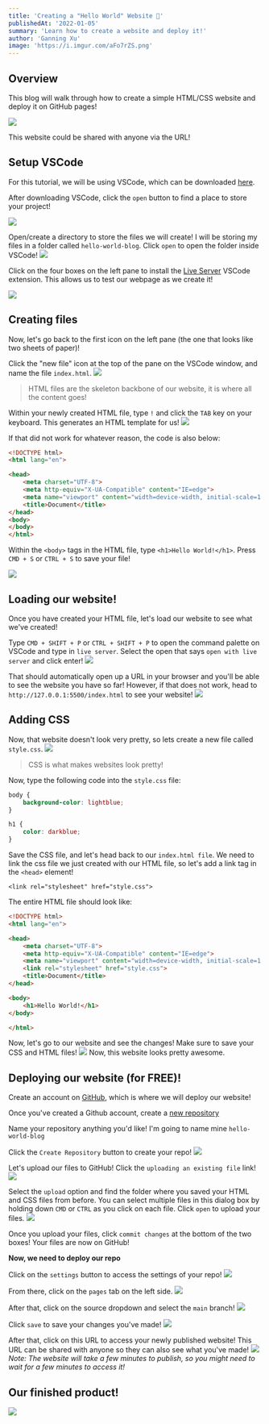 ```yaml
---
title: 'Creating a "Hello World" Website 👋'
publishedAt: '2022-01-05'
summary: 'Learn how to create a website and deploy it!'
author: 'Ganning Xu'
image: 'https://i.imgur.com/aFo7rZS.png'
---
```


## Overview
This blog will walk through how to create a simple HTML/CSS website and deploy it on GitHub pages!

![](https://i.imgur.com/PLYx8xf.png)

This website could be shared with anyone via the URL!

## Setup VSCode
For this tutorial, we will be using VSCode, which can be downloaded [here](https://code.visualstudio.com/download). 

After downloading VSCode, click the `open` button to find a place to store your project!

![](https://i.imgur.com/Ir6EvbG.png)

Open/create a directory to store the files we will create! I will be storing my files in a folder called `hello-world-blog`. Click `open` to open the folder inside VSCode!
![](https://i.imgur.com/8E4G3ZK.png)


Click on the four boxes on the left pane to install the [Live Server](https://marketplace.visualstudio.com/items?itemName=ritwickdey.LiveServer) VSCode extension. This allows us to test our webpage as we create it!

![](https://i.imgur.com/OUHFpRB.jpg)


## Creating files
Now, let's go back to the first icon on the left pane (the one that looks like two sheets of paper)!

Click the "new file" icon at the top of the pane on the VSCode window, and name the file `index.html`.
![](https://i.imgur.com/6pTIqQ3.png)

> HTML files are the skeleton backbone of our website, it is where all the content goes!

Within your newly created HTML file, type `!` and click the `TAB` key on your keyboard. This generates an HTML template for us!
![](https://i.imgur.com/fCGBgAH.png)

If that did not work for whatever reason, the code is also below:
```html 
<!DOCTYPE html>
<html lang="en">

<head>
    <meta charset="UTF-8">
    <meta http-equiv="X-UA-Compatible" content="IE=edge">
    <meta name="viewport" content="width=device-width, initial-scale=1.0">
    <title>Document</title>
</head>
<body>
</body>
</html>
```

Within the `<body>` tags in the HTML file, type `<h1>Hello World!</h1>`. Press `CMD + S` or `CTRL + S` to save your file!

![](https://i.imgur.com/imJ4iGd.png)

## Loading our website!
Once you have created your HTML file, let's load our website to see what we've created!

Type `CMD + SHIFT + P` or `CTRL + SHIFT + P` to open the command palette on VSCode and type in `live server`. Select the open that says `open with live server` and click enter!
![](https://i.imgur.com/JyrqMtS.png)

That should automatically open up a URL in your browser and you'll be able to see the website you have so far! However, if that does not work, head to `http://127.0.0.1:5500/index.html` to see your website!
![](https://i.imgur.com/2q2Nb9g.png)


## Adding CSS
Now, that website doesn't look very pretty, so lets create a new file called `style.css`.
![](https://i.imgur.com/SY5GFMk.png)
> CSS is what makes websites look pretty!

Now, type the following code into the `style.css` file:
```css
body {
    background-color: lightblue;
}

h1 {
    color: darkblue;
}
```

Save the CSS file, and let's head back to our `index.html file`. We need to link the css file we just created with our HTML file, so let's add a link tag in the `<head>` element!

`<link rel="stylesheet" href="style.css">`

The entire HTML file should look like:
```html
<!DOCTYPE html>
<html lang="en">

<head>
    <meta charset="UTF-8">
    <meta http-equiv="X-UA-Compatible" content="IE=edge">
    <meta name="viewport" content="width=device-width, initial-scale=1.0">
    <link rel="stylesheet" href="style.css">
    <title>Document</title>
</head>

<body>
    <h1>Hello World!</h1>
</body>

</html>
```

Now, let's go to our website and see the changes! Make sure to save your CSS and HTML files!
![](https://i.imgur.com/hzTmjbb.png)
Now, this website looks pretty awesome.

## Deploying our website (for FREE)!

Create an account on [GitHub](https://github.com/), which is where we will deploy our website!

Once you've created a Github account, create a [new repository](https://github.com/new)

Name your repository anything you'd like! I'm going to name mine `hello-world-blog`

Click the `Create Repository` button to create your repo!
![](https://i.imgur.com/ucELyEd.png)

Let's upload our files to GitHub! Click the `uploading an existing file` link!
![](https://i.imgur.com/cRzR6ZV.png)

Select the `upload` option and find the folder where you saved your HTML and CSS files from before. You can select multiple files in this dialog box by holding down `CMD` or `CTRL` as you click on each file. Click `open` to upload your files.
![](https://i.imgur.com/HoEV11Z.jpg)

Once you upload your files, click `commit changes` at the bottom of the two boxes! Your files are now on GitHub!

**Now, we need to deploy our repo**

Click on the `settings` button to access the settings of your repo!
![](https://i.imgur.com/4y2glyD.png)

From there, click on the `pages` tab on the left side.
![](https://i.imgur.com/URTgNBV.png)

After that, click on the source dropdown and select the `main` branch!
![](https://i.imgur.com/JYE7mJj.png)

Click `save` to save your changes you've made!
![](https://i.imgur.com/ykK821q.png)

After that, click on this URL to access your newly published website! This URL can be shared with anyone so they can also see what you've made!
![](https://i.imgur.com/zLetj88.jpg)
*Note: The website will take a few minutes to publish, so you might need to wait for a few minutes to access it!*

## Our finished product!
![](https://i.imgur.com/PLYx8xf.png)


